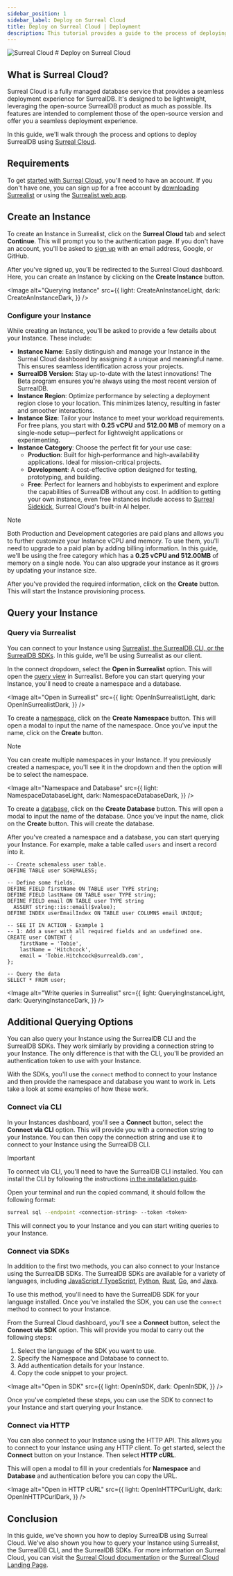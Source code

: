 ```yaml
---
sidebar_position: 1
sidebar_label: Deploy on Surreal Cloud
title: Deploy on Surreal Cloud | Deployment
description: This tutorial provides a guide to the process of deploying SurrealDB using Surreal Cloud.
---
```










<div class="flag-title">
	<Image
		alt="Surreal Cloud"
		width={42}
		height={42}
		src={{
			light: LightCloud,
			dark: DarkCloud,
		}}
	/>
	# Deploy on Surreal Cloud
</div>

## What is Surreal Cloud?

Surreal Cloud is a fully managed database service that provides a seamless deployment experience for SurrealDB. It's designed to be lightweight, leveraging the open-source SurrealDB product as much as possible. Its features are intended to complement those of the open-source version and offer you a seamless deployment experience.

In this guide, we'll walk through the process and options to deploy SurrealDB using [Surreal Cloud](/docs/cloud). 

## Requirements

To get [started with Surreal Cloud](/docs/cloud/getting-started), you'll need to have an account. If you don't have one, you can sign up for a free account by [downloading Surrealist](https://github.com/surrealdb/surrealist/releases) or using the [Surrealist web app](https://surrealist.app/cloud). 


## Create an Instance

To create an Instance in Surrealist, click on the **Surreal Cloud** tab and select **Continue**. This will prompt you to the authentication page. If you don't have an account, you'll be asked to [sign up](/docs/cloud/getting-started/create-an-account) with an email address, Google, or GitHub.

After you've signed up, you'll be redirected to the Surreal Cloud dashboard. Here, you can create an Instance by clicking on the **Create Instance** button. 

<Image
alt="Querying Instance"
src={{
	light: CreateAnInstanceLight,
	dark: CreateAnInstanceDark,
	}}
/>

### Configure your Instance

While creating an Instance, you'll be asked to provide a few details about your Instance. These include:

- **Instance Name**: Easily distinguish and manage your Instance in the Surreal Cloud dashboard by assigning it a unique and meaningful name. This ensures seamless identification across your projects.
- **SurrealDB Version**: Stay up-to-date with the latest innovations! The Beta program ensures you're always using the most recent version of SurrealDB.
- **Instance Region**: Optimize performance by selecting a deployment region close to your location. This minimizes latency, resulting in faster and smoother interactions.
- **Instance Size**: Tailor your Instance to meet your workload requirements. For free plans, you start with **0.25 vCPU** and **512.00 MB** of memory on a single-node setup—perfect for lightweight applications or experimenting.
- **Instance Category**: Choose the perfect fit for your use case:
    - **Production**: Built for high-performance and high-availability applications. Ideal for mission-critical projects.
    - **Development**: A cost-effective option designed for testing, prototyping, and building.
    - **Free**: Perfect for learners and hobbyists to experiment and explore the capabilities of SurrealDB without any cost. In addition to getting your own instance, even free instances include access to [Surreal Sidekick](/sidekick), Surreal Cloud's built-in AI helper.

> [!NOTE]
> Both Production and Development categories are paid plans and allows you to further customize your Instance vCPU and memory. To use them, you'll need to upgrade to a paid plan by adding billing information. In this guide, we'll be using the free category which has a **0.25 vCPU and 512.00MB** of memory on a single node. You can also upgrade your instance as it grows by updating your instance size.

After you've provided the required information, click on the **Create** button. This will start the Instance provisioning process.

## Query your Instance

### Query via Surrealist

You can connect to your Instance using [Surrealist, the SurrealDB CLI, or the SurrealDB SDKs](/docs/cloud#what-can-you-do). In this guide, we'll be using Surrealist as our client.

In the connect dropdown, select the **Open in Surrealist** option. This will open the [query view](/docs/surrealist/concepts/sending-queries) in Surrealist. Before you can start querying your Instance, you'll need to create a namespace and a database. 

<Image
alt="Open in Surrealist"
src={{
	light: OpenInSurrealistLight,
	dark: OpenInSurrealistDark,
	}}
/>

To create a [namespace](/docs/surrealdb/introduction/concepts/namespace), click on the **Create Namespace** button. This will open a modal to input the name of the namespace. Once you've input the name, click on the **Create** button. 

> [!NOTE]
> You can create multiple namespaces in your Instance. If you previously created a namespace, you'll see it in the dropdown and then the option will be to select the namespace.

<Image
alt="Namespace and Database"
src={{
	light: NamespaceDatabaseLight,
	dark: NamespaceDatabaseDark,
	}}
/>

To create a [database](/docs/surrealdb/introduction/concepts/database), click on the **Create Database** button. This will open a modal to input the name of the database. Once you've input the name, click on the **Create** button. This will create the database.

After you've created a namespace and a database, you can start querying your Instance. For example, make a table called `users` and insert a record into it.

```surql title="Create a user table and insert a record into it"
-- Create schemaless user table.
DEFINE TABLE user SCHEMALESS;

-- Define some fields.
DEFINE FIELD firstName ON TABLE user TYPE string;
DEFINE FIELD lastName ON TABLE user TYPE string;
DEFINE FIELD email ON TABLE user TYPE string
  ASSERT string::is::email($value);
DEFINE INDEX userEmailIndex ON TABLE user COLUMNS email UNIQUE;

-- SEE IT IN ACTION - Example 1
-- 1: Add a user with all required fields and an undefined one.
CREATE user CONTENT { 
	firstName = 'Tobie', 
	lastName = 'Hitchcock', 
	email = 'Tobie.Hitchcock@surrealdb.com',
};

-- Query the data
SELECT * FROM user;
```

<Image
alt="Write queries in Surrealist"
src={{
	light: QueryingInstanceLight,
	dark: QueryingInstanceDark,
	}}
/>


## Additional Querying Options

You can also query your Instance using the SurrealDB CLI and the SurrealDB SDKs. They work similarly by providing a connection string to your Instance. The only difference is that with the CLI, you'll be provided an authentication token to use with your Instance.

With the SDKs, you'll use the `connect` method to connect to your Instance and then provide the namespace and database you want to work in.  Lets take a look at some examples of how these work.


### Connect via CLI

In your Instances dashboard, you'll see a **Connect** button, select the **Connect via CLI** option. This will provide you with a connection string to your Instance. You can then copy the connection string and use it to connect to your Instance using the SurrealDB CLI.

> [!IMPORTANT]
> To connect via CLI, you'll need to have the SurrealDB CLI installed. You can install the CLI by following the instructions [in the installation guide](/docs/surrealdb/cli).

Open your terminal and run the copied command, it should follow the following format:

```bash title="Connect via CLI example"
surreal sql --endpoint <connection-string> --token <token>
```
This will connect you to your Instance and you can start writing queries to your Instance.

### Connect via SDKs

In addition to the first two methods, you can also connect to your Instance using the SurrealDB SDKs. The SurrealDB SDKs are available for a variety of languages, including [JavaScript / TypeScript](/docs/sdk/javascript), [Python](/docs/sdk/python), [Rust](/docs/sdk/rust), [Go](/docs/sdk/golang), and [Java](/docs/sdk/java). 

To use this method, you'll need to have the SurrealDB SDK for your language installed. Once you've installed the SDK, you can use the `connect` method to connect to your Instance. 

From the Surreal Cloud dashboard, you'll see a **Connect** button, select the **Connect via SDK** option. This will provide you modal to carry out the following steps:

1. Select the language of the SDK you want to use.
2. Specify the Namespace and Database to connect to.
3. Add authentication details for your Instance.
4. Copy the code snippet to your project.

<Image
alt="Open in SDK"
src={{
	light: OpenInSDK,
	dark: OpenInSDK,
	}}
/>

Once you've completed these steps, you can use the SDK to connect to your Instance and start querying your Instance.

### Connect via HTTP

You can also connect to your Instance using the HTTP API. This allows you to connect to your Instance using any HTTP client. To get started, select the **Connect** button on your Instance. Then select **HTTP cURL**. 

This will open a modal to fill in your credentials for **Namespace** and **Database** and authentication before you can copy the URL.

<Image
alt="Open in HTTP cURL"
src={{
	light: OpenInHTTPCurlLight,
	dark: OpenInHTTPCurlDark,
	}}
/>

## Conclusion

In this guide, we've shown you how to deploy SurrealDB using Surreal Cloud. We've also shown you how to query your Instance using Surrealist, the SurrealDB CLI, and the SurrealDB SDKs. For more information on Surreal Cloud, you can visit the [Surreal Cloud documentation](/docs/cloud) or the [Surreal Cloud Landing Page](/cloud).

